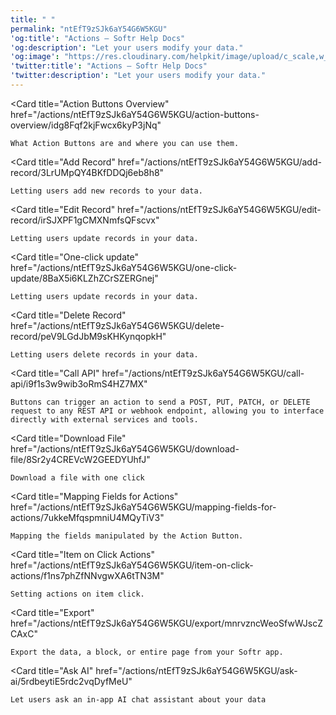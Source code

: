 ```yaml
---
title: " "
permalink: "ntEfT9zSJk6aY54G6W5KGU"
'og:title': "Actions – Softr Help Docs"
'og:description': "Let your users modify your data."
'og:image': "https://res.cloudinary.com/helpkit/image/upload/c_scale,w_700,q_auto/v1674219840/softrdocs_meta_OG_Image_Url_258f31c013.png"
'twitter:title': "Actions – Softr Help Docs"
'twitter:description': "Let your users modify your data."
---
```


<Card
    title="Action Buttons Overview"
    href="/actions/ntEfT9zSJk6aY54G6W5KGU/action-buttons-overview/idg8Fqf2kjFwcx6kyP3jNq"
>
    What Action Buttons are and where you can use them.
</Card>

<Card
    title="Add Record"
    href="/actions/ntEfT9zSJk6aY54G6W5KGU/add-record/3LrUMpQY4BKfDDQj6eb8h8"
>
    Letting users add new records to your data.
</Card>

<Card
    title="Edit Record"
    href="/actions/ntEfT9zSJk6aY54G6W5KGU/edit-record/irSJXPF1gCMXNmfsQFscvx"
>
    Letting users update records in your data.
</Card>

<Card
    title="One-click update"
    href="/actions/ntEfT9zSJk6aY54G6W5KGU/one-click-update/8BaX5i6KLZhZCrSZERGnej"
>
    Letting users update records in your data.
</Card>

<Card
    title="Delete Record"
    href="/actions/ntEfT9zSJk6aY54G6W5KGU/delete-record/peV9LGdJbM9sKHKynqopkH"
>
    Letting users delete records in your data.
</Card>

<Card
    title="Call API"
    href="/actions/ntEfT9zSJk6aY54G6W5KGU/call-api/i9f1s3w9wib3oRmS4HZ7MX"
>
    Buttons can trigger an action to send a POST, PUT, PATCH, or DELETE request to any REST API or webhook endpoint, allowing you to interface directly with external services and tools.
</Card>

<Card
    title="Download File"
    href="/actions/ntEfT9zSJk6aY54G6W5KGU/download-file/8Sr2y4CREVcW2GEEDYUhfJ"
>
    Download a file with one click
</Card>

<Card
    title="Mapping Fields for Actions"
    href="/actions/ntEfT9zSJk6aY54G6W5KGU/mapping-fields-for-actions/7ukkeMfqspmniU4MQyTiV3"
>
    Mapping the fields manipulated by the Action Button.
</Card>

<Card
    title="Item on Click Actions"
    href="/actions/ntEfT9zSJk6aY54G6W5KGU/item-on-click-actions/f1ns7phZfNNvgwXA6tTN3M"
>
    Setting actions on item click.
</Card>

<Card
    title="Export"
    href="/actions/ntEfT9zSJk6aY54G6W5KGU/export/mnrvzncWeoSfwWJscZCAxC"
>
    Export the data, a block, or entire page from your Softr app.
</Card>

<Card
    title="Ask AI"
    href="/actions/ntEfT9zSJk6aY54G6W5KGU/ask-ai/5rdbeytiE5rdc2vqDyfMeU"
>
    Let users ask an in-app AI chat assistant about your data
</Card>
